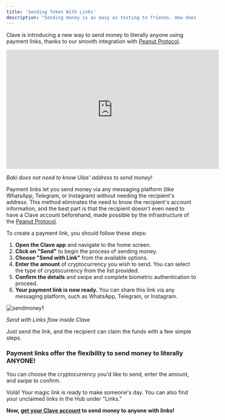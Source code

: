 ```yaml
---
title: 'Sending Token With Links'
description: "Sending money is as easy as texting to friends. How does it work? Let's learn the details and see how simple it can be:"
---
```


Clave is introducing a new way to send money to literally anyone using payment links, thanks to our smooth integration with [Peanut Protocol](https://peanut.to/?ref=blog2.getclave.io).

<iframe width="560" height="315" src="https://www.youtube.com/embed/Ugjrm0qnMmc" frameborder="0" allow="accelerometer; autoplay; clipboard-write; encrypted-media; gyroscope; picture-in-picture" allowfullscreen></iframe>


*Baki does not need to know Ulas' address to send money!*

Payment links let you send money via any messaging platform (like WhatsApp, Telegram, or Instagram) without needing the recipient's address. This method eliminates the need to know the recipient's account information, and the best part is that the recipient doesn't even need to have a Clave account beforehand, made possible by the infrastructure of the [Peanut Protocol](https://twitter.com/PeanutProtocol?ref=blog2.getclave.io).

To create a payment link, you should follow these steps: 

1. **Open the Clave app** and navigate to the home screen.
2. **Click on "Send"** to begin the process of sending money.
3. **Choose "Send with Link"** from the available options.
4. **Enter the amount** of cryptocurrency you wish to send. You can select the type of cryptocurrency from the list provided.
6. **Confirm the details** and swipe and complete biometric authentication to proceed.
7. **Your payment link is now ready.** You can share this link via any messaging platform, such as WhatsApp, Telegram, or Instagram.

![sendmoney1](./images/sendmoney1.png)

*Send with Links flow inside Clave*

Just send the link, and the recipient can claim the funds with a few simple steps.

### **Payment links offer the flexibility to send money to literally ANYONE!**

You can choose the cryptocurrency you'd like to send, enter the amount, and swipe to confirm.

Voilà! Your magic link is ready to make someone's day. You can also find your unclaimed links in the Hub under "Links."

**Now, [get your Clave account](https://blog.getclave.io/getclave.io/download) to send money to anyone with links!**
